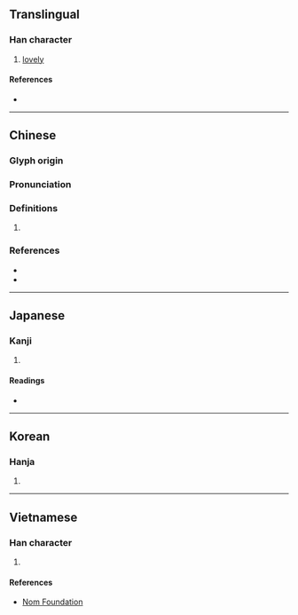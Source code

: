 {{character info/new}}
==Translingual==

===Han character===
{{Han char|rn=38|rad=女|as=16|sn=19|four=44431|canj=VTLF|ids=⿰女燕}}

# [[lovely]]

====References====
* {{Han ref|kx=0273.380|dkj=06874|dj=0542.100|hdz=21089.070|uh=5B3F|ud=23359|bh=F1FC|bd=61948}}

----

==Chinese==
{{zh-forms}}

===Glyph origin===
{{Han etym}}

===Pronunciation===
{{zh-pron
|m=yàn
|c=jin2,jin3
|mc=y
|oc=y
|cat=
}}

===Definitions===
{{zh-hanzi}}

# {{rfdef|zh}}

===References===
* {{R:twedu|B00724}}
* {{R:yue:Hanzi}}

----

==Japanese==

===Kanji===
{{ja-kanji|grade=|rs=女16}}

# {{defn|lang=ja|sort=女16}}

====Readings====
* {{ja-readings|on=[[えん]] (en)|kun=}}

----

==Korean==

===Hanja===
{{ko-hanja|hangeul=연|rv=yeon|mr=yŏn}}

# {{defn|lang=ko|sort=女16}}

----

==Vietnamese==

===Han character===
{{vi-readings|rs=女16|hanviet=yến}}

# {{defn|lang=vi|sort=女16}}

====References====
* [http://nomfoundation.org/common/nom_details.php?codepoint=5b3f Nom Foundation]